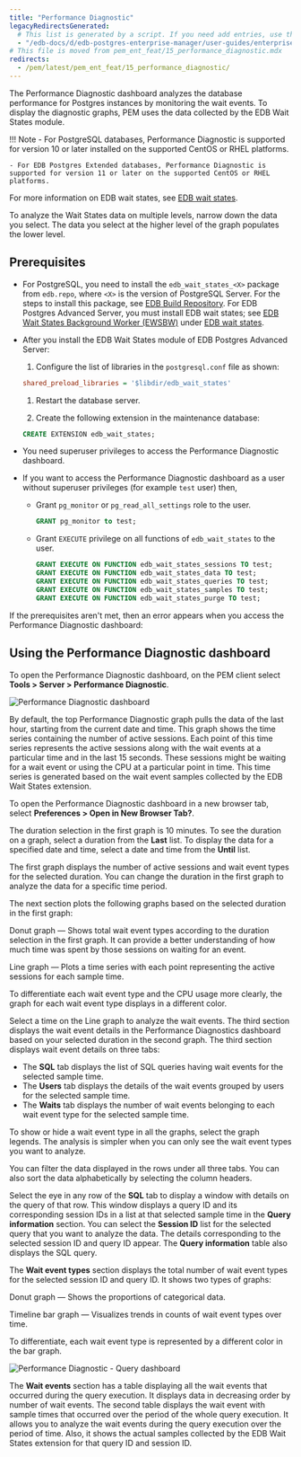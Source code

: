 ```yaml
---
title: "Performance Diagnostic"
legacyRedirectsGenerated:
  # This list is generated by a script. If you need add entries, use the `legacyRedirects` key.
  - "/edb-docs/d/edb-postgres-enterprise-manager/user-guides/enterprise-features-guide/8.0/performance_diagnostic.html"
# This file is moved from pem_ent_feat/15_performance_diagnostic.mdx
redirects:
  - /pem/latest/pem_ent_feat/15_performance_diagnostic/
---
```


The Performance Diagnostic dashboard analyzes the database performance for Postgres instances by monitoring the wait events. To display the diagnostic graphs, PEM uses the data collected by the EDB Wait States module.

!!! Note
    - For PostgreSQL databases, Performance Diagnostic is supported for version 10 or later installed on the supported CentOS or RHEL platforms.

    - For EDB Postgres Extended databases, Performance Diagnostic is supported for version 11 or later on the supported CentOS or RHEL platforms.

For more information on EDB wait states, see [EDB wait states](/epas/latest/epas_guide/13_performance_analysis_and_tuning/#edb-wait-states).

To analyze the Wait States data on multiple levels, narrow down the data you select. The data you select at the higher level of the graph populates the lower level.

## Prerequisites

- For PostgreSQL, you need to install the `edb_wait_states_<X>` package from `edb.repo`, where `<X>` is the version of PostgreSQL Server. For the steps to install this package, see [EDB Build Repository](https://repos.enterprisedb.com/). For EDB Postgres Advanced Server, you must install EDB wait states; see [EDB Wait States Background Worker (EWSBW)](epas/latest/epas_guide/13_performance_analysis_and_tuning/#edb-wait-states-background-worker-ewsbw) under [EDB wait states](/epas/latest/epas_guide/13_performance_analysis_and_tuning/#edb-wait-states).

- After you install the EDB Wait States module of EDB Postgres Advanced Server:
   1. Configure the list of libraries in the `postgresql.conf` file as shown:

   ```ini
   shared_preload_libraries = '$libdir/edb_wait_states'
   ```

   1. Restart the database server. 
   
   1. Create the following extension in the maintenance database:

   ```sql
   CREATE EXTENSION edb_wait_states;
   ```

-   You need superuser privileges to access the Performance Diagnostic dashboard.

-   If you want to access the Performance Diagnostic dashboard as a user without superuser privileges (for example `test` user) then,

    - Grant `pg_monitor` or `pg_read_all_settings` role to the user.
    
      ```sql
      GRANT pg_monitor to test;
      ```

    - Grant `EXECUTE` privilege on all functions of `edb_wait_states` to the user.

      ```sql
      GRANT EXECUTE ON FUNCTION edb_wait_states_sessions TO test;
      GRANT EXECUTE ON FUNCTION edb_wait_states_data TO test;
      GRANT EXECUTE ON FUNCTION edb_wait_states_queries TO test;
      GRANT EXECUTE ON FUNCTION edb_wait_states_samples TO test; 
      GRANT EXECUTE ON FUNCTION edb_wait_states_purge TO test;
      ```

If the prerequisites aren't met, then an error appears when you access the Performance Diagnostic dashboard:

## Using the Performance Diagnostic dashboard

To open the Performance Diagnostic dashboard, on the PEM client select **Tools > Server > Performance Diagnostic**.

![Performance Diagnostic dashboard](../images/performance_diagnostic_intro.png)

By default, the top Performance Diagnostic graph pulls the data of the last hour, starting from the current date and time. This graph shows the time series containing the number of active sessions. Each point of this time series represents the active sessions along with the wait events at a particular time and in the last 15 seconds. These sessions might be waiting for a wait event or using the CPU at a particular point in time. This time series is generated based on the wait event samples collected by the EDB Wait States extension.

To open the Performance Diagnostic dashboard in a new browser tab, select **Preferences > Open in New Browser Tab?**.

The duration selection in the first graph is 10 minutes. To see the duration on a graph, select a duration from the **Last** list. To display the data for a specified date and time, select a date and time from the **Until** list.

The first graph displays the number of active sessions and wait event types for the selected duration. You can change the duration in the first graph to analyze the data for a specific time period.

The next section plots the following graphs based on the selected duration in the first graph:

Donut graph &mdash; Shows total wait event types according to the duration selection in the first graph. It can provide a better understanding of how much time was spent by those sessions on waiting for an event.
   
Line graph &mdash; Plots a time series with each point representing the active sessions for each sample time.

To differentiate each wait event type and the CPU usage more clearly, the graph for each wait event type displays in a different color.

Select a time on the Line graph to analyze the wait events. The third section displays the wait event details in the Performance Diagnostics dashboard based on your selected duration in the second graph. The third section displays wait event details on three tabs:

-   The **SQL** tab displays the list of SQL queries having wait events for the selected sample time.
-   The **Users** tab displays the details of the wait events grouped by users for the selected sample time.
-   The **Waits** tab displays the number of wait events belonging to each wait event type for the selected sample time.

To show or hide a wait event type in all the graphs, select the graph legends. The analysis is simpler when you can only see the wait event types you want to analyze. 

You can filter the data displayed in the rows under all three tabs. You can also sort the data alphabetically by selecting the column headers.

Select the eye in any row of the **SQL** tab to display a window with details on the query of that row. This window displays a query ID and its corresponding session IDs in a list at that selected sample time in the **Query information** section. You can select the **Session ID** list for the selected query that you want to analyze the data. The details corresponding to the selected session ID and query ID appear. The **Query information** table also displays the SQL query.

The **Wait event types** section displays the total number of wait event types for the selected session ID and query ID. It shows two types of graphs:

Donut graph &mdash; Shows the proportions of categorical data.

Timeline bar graph &mdash; Visualizes trends in counts of wait event types over time.

To differentiate, each wait event type is represented by a different color in the bar graph.

![Performance Diagnostic - Query dashboard](../images/performance_diagnostic_query_dashboard.png)

The **Wait events** section has a table displaying all the wait events that occurred during the query execution. It displays data in decreasing order by number of wait events. The second table displays the wait event with sample times that occurred over the period of the whole query execution. It allows you to analyze the wait events during the query execution over the period of time. Also, it shows the actual samples collected by the EDB Wait States extension for that query ID and session ID.
